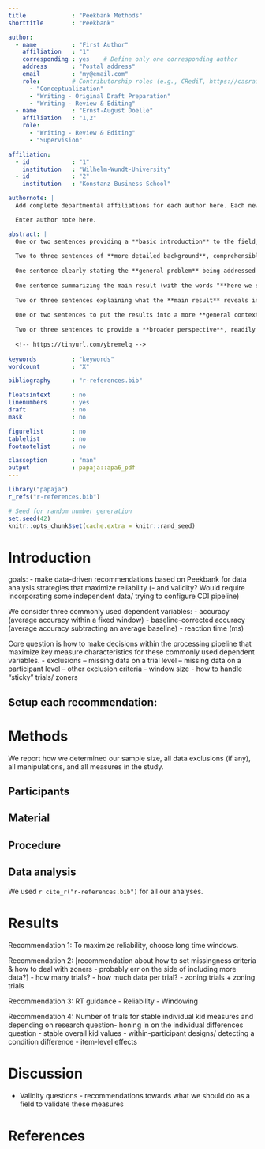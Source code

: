 ```yaml
---
title             : "Peekbank Methods"
shorttitle        : "Peekbank"

author: 
  - name          : "First Author"
    affiliation   : "1"
    corresponding : yes    # Define only one corresponding author
    address       : "Postal address"
    email         : "my@email.com"
    role:         # Contributorship roles (e.g., CRediT, https://casrai.org/credit/)
      - "Conceptualization"
      - "Writing - Original Draft Preparation"
      - "Writing - Review & Editing"
  - name          : "Ernst-August Doelle"
    affiliation   : "1,2"
    role:
      - "Writing - Review & Editing"
      - "Supervision"

affiliation:
  - id            : "1"
    institution   : "Wilhelm-Wundt-University"
  - id            : "2"
    institution   : "Konstanz Business School"

authornote: |
  Add complete departmental affiliations for each author here. Each new line herein must be indented, like this line.

  Enter author note here.

abstract: |
  One or two sentences providing a **basic introduction** to the field,  comprehensible to a scientist in any discipline.
  
  Two to three sentences of **more detailed background**, comprehensible  to scientists in related disciplines.
  
  One sentence clearly stating the **general problem** being addressed by  this particular study.
  
  One sentence summarizing the main result (with the words "**here we show**" or their equivalent).
  
  Two or three sentences explaining what the **main result** reveals in direct comparison to what was thought to be the case previously, or how the  main result adds to previous knowledge.
  
  One or two sentences to put the results into a more **general context**.
  
  Two or three sentences to provide a **broader perspective**, readily comprehensible to a scientist in any discipline.
  
  <!-- https://tinyurl.com/ybremelq -->
  
keywords          : "keywords"
wordcount         : "X"

bibliography      : "r-references.bib"

floatsintext      : no
linenumbers       : yes
draft             : no
mask              : no

figurelist        : no
tablelist         : no
footnotelist      : no

classoption       : "man"
output            : papaja::apa6_pdf
---
```


```r
library("papaja")
r_refs("r-references.bib")
```

```r
# Seed for random number generation
set.seed(42)
knitr::opts_chunk$set(cache.extra = knitr::rand_seed)
```

# Introduction

goals:
- make data-driven recommendations based on Peekbank for data analysis strategies that maximize reliability
(- and validity? Would require incorporating some independent data/ trying to configure CDI pipeline)

We consider three commonly used dependent variables:
- accuracy (average accuracy within a fixed window)
- baseline-corrected accuracy (average accuracy subtracting an average baseline)
- reaction time (ms)

Core question is how to make decisions within the processing pipeline that maximize key measure characteristics for these commonly used dependent variables.
- exclusions
-- missing data on a trial level
-- missing data on a participant level
-- other exclusion criteria
- window size
- how to handle "sticky" trials/ zoners

Setup each recommendation:
- 






# Methods
We report how we determined our sample size, all data exclusions (if any), all manipulations, and all measures in the study. <!-- 21-word solution (Simmons, Nelson & Simonsohn, 2012; retrieved from http://ssrn.com/abstract=2160588) -->

## Participants

## Material

## Procedure

## Data analysis
We used `r cite_r("r-references.bib")` for all our analyses.


# Results

Recommendation 1: To maximize reliability, choose long time windows.

Recommendation 2: [recommendation about how to set missingness criteria & how to deal with zoners - probably err on the side of including more data?]
- how many trials?
- how much data per trial?
- zoning trials + zoning trials

Recommendation 3: RT guidance
- Reliability
- Windowing

Recommendation 4: Number of trials for stable individual kid measures and depending on research question- honing in on the individual differences question
- stable overall kid values
- within-participant designs/ detecting a condition difference
- item-level effects

# Discussion

- Validity questions - recommendations towards what we should do as a field to validate these measures


\newpage

# References

::: {#refs custom-style="Bibliography"}
:::
